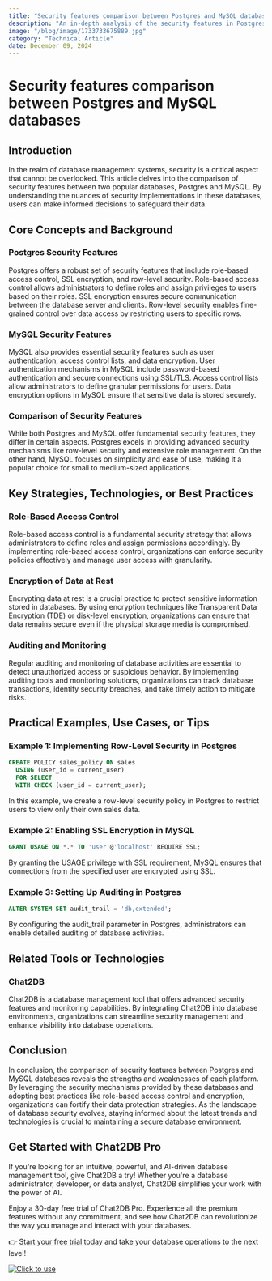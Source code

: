 ```yaml
---
title: "Security features comparison between Postgres and MySQL databases"
description: "An in-depth analysis of the security features in Postgres and MySQL databases, highlighting their similarities and differences."
image: "/blog/image/1733733675889.jpg"
category: "Technical Article"
date: December 09, 2024
---
```


# Security features comparison between Postgres and MySQL databases

## Introduction

In the realm of database management systems, security is a critical aspect that cannot be overlooked. This article delves into the comparison of security features between two popular databases, Postgres and MySQL. By understanding the nuances of security implementations in these databases, users can make informed decisions to safeguard their data.

## Core Concepts and Background

### Postgres Security Features

Postgres offers a robust set of security features that include role-based access control, SSL encryption, and row-level security. Role-based access control allows administrators to define roles and assign privileges to users based on their roles. SSL encryption ensures secure communication between the database server and clients. Row-level security enables fine-grained control over data access by restricting users to specific rows.

### MySQL Security Features

MySQL also provides essential security features such as user authentication, access control lists, and data encryption. User authentication mechanisms in MySQL include password-based authentication and secure connections using SSL/TLS. Access control lists allow administrators to define granular permissions for users. Data encryption options in MySQL ensure that sensitive data is stored securely.

### Comparison of Security Features

While both Postgres and MySQL offer fundamental security features, they differ in certain aspects. Postgres excels in providing advanced security mechanisms like row-level security and extensive role management. On the other hand, MySQL focuses on simplicity and ease of use, making it a popular choice for small to medium-sized applications.

## Key Strategies, Technologies, or Best Practices

### Role-Based Access Control

Role-based access control is a fundamental security strategy that allows administrators to define roles and assign permissions accordingly. By implementing role-based access control, organizations can enforce security policies effectively and manage user access with granularity.

### Encryption of Data at Rest

Encrypting data at rest is a crucial practice to protect sensitive information stored in databases. By using encryption techniques like Transparent Data Encryption (TDE) or disk-level encryption, organizations can ensure that data remains secure even if the physical storage media is compromised.

### Auditing and Monitoring

Regular auditing and monitoring of database activities are essential to detect unauthorized access or suspicious behavior. By implementing auditing tools and monitoring solutions, organizations can track database transactions, identify security breaches, and take timely action to mitigate risks.

## Practical Examples, Use Cases, or Tips

### Example 1: Implementing Row-Level Security in Postgres

```sql
CREATE POLICY sales_policy ON sales
  USING (user_id = current_user)
  FOR SELECT
  WITH CHECK (user_id = current_user);
```

In this example, we create a row-level security policy in Postgres to restrict users to view only their own sales data.

### Example 2: Enabling SSL Encryption in MySQL

```sql
GRANT USAGE ON *.* TO 'user'@'localhost' REQUIRE SSL;
```

By granting the USAGE privilege with SSL requirement, MySQL ensures that connections from the specified user are encrypted using SSL.

### Example 3: Setting Up Auditing in Postgres

```sql
ALTER SYSTEM SET audit_trail = 'db,extended';
```

By configuring the audit_trail parameter in Postgres, administrators can enable detailed auditing of database activities.

## Related Tools or Technologies

### Chat2DB

Chat2DB is a database management tool that offers advanced security features and monitoring capabilities. By integrating Chat2DB into database environments, organizations can streamline security management and enhance visibility into database operations.

## Conclusion

In conclusion, the comparison of security features between Postgres and MySQL databases reveals the strengths and weaknesses of each platform. By leveraging the security mechanisms provided by these databases and adopting best practices like role-based access control and encryption, organizations can fortify their data protection strategies. As the landscape of database security evolves, staying informed about the latest trends and technologies is crucial to maintaining a secure database environment.

## Get Started with Chat2DB Pro

If you're looking for an intuitive, powerful, and AI-driven database management tool, give Chat2DB a try! Whether you're a database administrator, developer, or data analyst, Chat2DB simplifies your work with the power of AI.

Enjoy a 30-day free trial of Chat2DB Pro. Experience all the premium features without any commitment, and see how Chat2DB can revolutionize the way you manage and interact with your databases.

👉 [Start your free trial today](https://chat2db.ai/pricing) and take your database operations to the next level!


[![Click to use](/image/blog/bg/chat2db.jpg)](https://chat2db.ai/)
